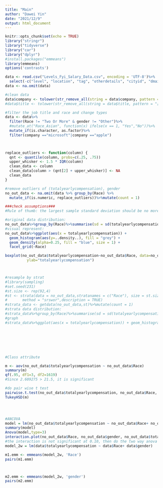 ```yaml
---
title: "Main"
author: "Dawei Yin"
date: "2021/12/9"
output: html_document
---
```


```r
knitr::opts_chunk$set(echo = TRUE)
library("stringr")
library("tidyverse")
library("car")
library("dplyr")
#install.packages("emmeans")
library(emmeans)
options('contrasts')
```



```r
data <- read.csv("Levels_Fyi_Salary_Data.csv", encoding = 'UTF-8')%>%
  select(-c("level", "location", "tag", "otherdetails", "cityid", "dmaid","rowNumber"))
data <- na.omit(data)

#clean data
data$company <- tolower(str_remove_all(string = data$company, pattern = "[:blank:]"))
#data$title <- tolower(str_remove_all(string = data$title, pattern = "[:blank:]"))

#filter the job title and race and change types
data <- data%>%
  filter(Race != "Two Or More" & gender != "Other")%>%
  #mutate_at("Race_Asian", function(x) ifelse(x == 1, "Yes","No"))%>%
  mutate_if(is.character, as.factor)%>%
  filter(company =="microsoft"|company =="apple")
  



```

```r
replace_outliers <- function(column) {
  qnt <- quantile(column, probs=c(.25, .75))
  upper_whisker <- 1.5 * IQR(column)
  clean_data <- column
  clean_data[column > (qnt[2] + upper_whisker)] <- NA
  clean_data
}

#remove outliers of (totalyearlycompensation), gender
no_out_data <- na.omit(data %>% group_by(Race) %>% 
  mutate_if(is.numeric, replace_outliers))%>%mutate(count = 1)

###check assumptions###
#Rule of thumb: the largest sample standard deviation should be no more than twice as large as the smallest sample standard deviation.

#original data distribution:
no_out_data%>%group_by(Race)%>%summarise(sd = sd(totalyearlycompensation), count = sum(count),mean =mean(totalyearlycompensation))
#visual represent:
no_out_data%>%ggplot(aes(x = totalyearlycompensation)) + 
  geom_histogram(aes(y=..density..), fill = "grey") + 
  geom_density(alpha=0.25, fill = "blue", size = 1) + 
  facet_grid(~Race)

boxplot(no_out_data$totalyearlycompensation~no_out_data$Race, data=no_out_data, main="Race", xlab="race", 
          ylab="totalyearlycompensation")



#resample by strat
#library(sampling)
#set.seed(231)
#st.size <- rep(92,4)
#st <- strata(data = no_out_data,stratanames = c("Race"), size = st.size,
#       method = "srswor",description = TRUE)
#strata_data <- getdata(no_out_data,st)%>%mutate(count = 1)
#strata data distribution:
#strata_data%>%group_by(Race)%>%summarise(sd = sd(totalyearlycompensation), count = sum(count), mean =mean(totalyearlycompensation))
#graph
#strata_data%>%ggplot(aes(x = totalyearlycompensation)) + geom_histogram() + facet_grid(~Race)







#Class attribute

m <- aov(no_out_data$totalyearlycompensation ~ no_out_data$Race)
summary(m)
qf(.95, df1=3, df2=1619)
#Since 2.609275 > 21.5, it is significant

#do pair wise t test
pairwise.t.test(no_out_data$totalyearlycompensation, no_out_data$Race, p.adj="bonferroni") 
TukeyHSD(m)




#ANCOVA
model = lm(no_out_data$totalyearlycompensation ~ no_out_data$Race+ no_out_data$gender+ no_out_data$Race* no_out_data$gender)
summary(model)
Anova(model,type=3)
interaction.plot(no_out_data$Race, no_out_data$gender, no_out_data$totalyearlycompensation, col=1:5) 
#the interaction is not significant at 0.10, then do the two way anova
model_2w = lm(data$totalyearlycompensation ~ data$Race+ data$gender)

m1.emm <- emmeans(model_2w, 'Race')
pairs(m1.emm)



m2.emm <- emmeans(model_2w, 'gender')
pairs(m2.emm)

```
